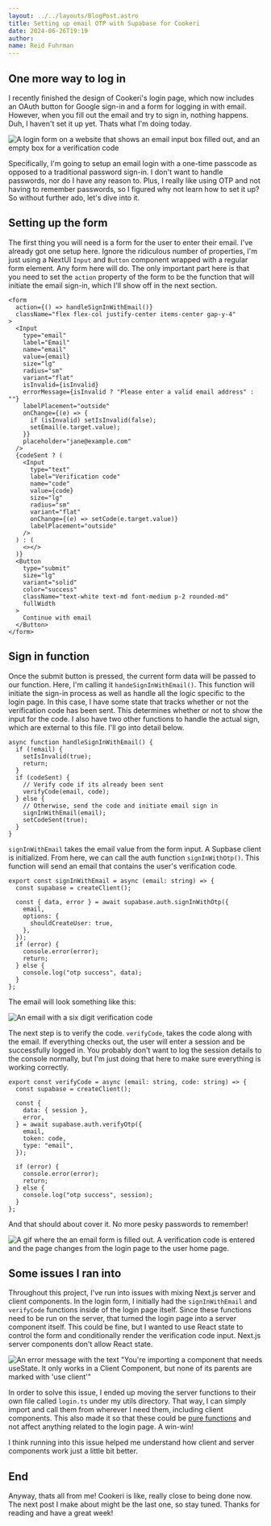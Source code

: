 ```yaml
---
layout: ../../layouts/BlogPost.astro
title: Setting up email OTP with Supabase for Cookeri
date: 2024-06-26T19:19
author:
name: Reid Fuhrman
---
```


## One more way to log in

I recently finished the design of Cookeri's login page, which now includes an OAuth button for Google sign-in and a form for logging in with email. However, when you fill out the email and try to sign in, nothing happens. Duh, I haven't set it up yet. Thats what I'm doing today.

![A login form on a website that shows an email input box filled out, and an empty box for a verification code](/login-form.png)

Specifically, I'm going to setup an email login with a one-time passcode as opposed to a traditional password sign-in. I don't want to handle passwords, nor do I have any reason to. Plus, I really like using OTP and not having to remember passwords, so I figured why not learn how to set it up? So without further ado, let's dive into it.

## Setting up the form

The first thing you will need is a form for the user to enter their email. I've already got one setup here. Ignore the ridiculous number of properties, I'm just using a NextUI `Input` and `Button` component wrapped with a regular form element. Any form here will do. The only important part here is that you need to set the `action` property of the form to be the function that will initiate the email sign-in, which I'll show off in the next section.

```tsx
<form
  action={() => handleSignInWithEmail()}
  className="flex flex-col justify-center items-center gap-y-4"
>
  <Input
    type="email"
    label="Email"
    name="email"
    value={email}
    size="lg"
    radius="sm"
    variant="flat"
    isInvalid={isInvalid}
    errorMessage={isInvalid ? "Please enter a valid email address" : ""}
    labelPlacement="outside"
    onChange={(e) => {
      if (isInvalid) setIsInvalid(false);
      setEmail(e.target.value);
    }}
    placeholder="jane@example.com"
  />
  {codeSent ? (
    <Input
      type="text"
      label="Verification code"
      name="code"
      value={code}
      size="lg"
      radius="sm"
      variant="flat"
      onChange={(e) => setCode(e.target.value)}
      labelPlacement="outside"
    />
  ) : (
    <></>
  )}
  <Button
    type="submit"
    size="lg"
    variant="solid"
    color="success"
    className="text-white text-md font-medium p-2 rounded-md"
    fullWidth
  >
    Continue with email
  </Button>
</form>
```

## Sign in function

Once the submit button is pressed, the current form data will be passed to our function. Here, I'm calling it `handeSignInWithEmail()`. This function will initiate the sign-in process as well as handle all the logic specific to the login page. In this case, I have some state that tracks whether or not the verification code has been sent. This determines whether or not to show the input for the code. I also have two other functions to handle the actual sign, which are external to this file. I'll go into detail below.

```tsx
async function handleSignInWithEmail() {
  if (!email) {
    setIsInvalid(true);
    return;
  }
  if (codeSent) {
    // Verify code if its already been sent
    verifyCode(email, code);
  } else {
    // Otherwise, send the code and initiate email sign in
    signInWithEmail(email);
    setCodeSent(true);
  }
}
```

`signInWithEmail` takes the email value from the form input. A Supbase client is initialized. From here, we can call the auth function `signInWithOtp()`. This function will send an email that contains the user's verification code.

```tsx
export const signInWithEmail = async (email: string) => {
  const supabase = createClient();

  const { data, error } = await supabase.auth.signInWithOtp({
    email,
    options: {
      shouldCreateUser: true,
    },
  });
  if (error) {
    console.error(error);
    return;
  } else {
    console.log("otp success", data);
  }
};
```

The email will look something like this:

![An email with a six digit verification code](/email-code.png)

The next step is to verify the code. `verifyCode`, takes the code along with the email. If everything checks out, the user will enter a session and be successfully logged in. You probably don't want to log the session details to the console normally, but I'm just doing that here to make sure everything is working correctly.

```tsx
export const verifyCode = async (email: string, code: string) => {
  const supabase = createClient();

  const {
    data: { session },
    error,
  } = await supabase.auth.verifyOtp({
    email,
    token: code,
    type: "email",
  });

  if (error) {
    console.error(error);
    return;
  } else {
    console.log("otp success", session);
  }
};
```

And that should about cover it. No more pesky passwords to remember!

![A gif where the an email form is filled out. A verification code is entered and the page changes from the login page to the user home page.](/otp-login.gif)

## Some issues I ran into

Throughout this project, I've run into issues with mixing Next.js server and client components. In the login form, I initially had the `signInWithEmail` and `verifyCode` functions inside of the login page itself. Since these functions need to be run on the server, that turned the login page into a server component itself. This could be fine, but I wanted to use React state to control the form and conditionally render the verification code input. Next.js server components don't allow React state.

![An error message with the text "You're importing a component that needs useState. It only works in a Client Component, but none of its parents are marked with 'use client'"](/nextjs-error.png)

In order to solve this issue, I ended up moving the server functions to their own file called `login.ts` under my utils directory. That way, I can simply import and call them from wherever I need them, including client components. This also made it so that these could be [pure functions](https://www.freecodecamp.org/news/what-is-a-pure-function-in-javascript-acb887375dfe/) and not affect anything related to the login page. A win-win!

I think running into this issue helped me understand how client and server components work just a little bit better.

## End

Anyway, thats all from me! Cookeri is like, really close to being done now. The next post I make about might be the last one, so stay tuned. Thanks for reading and have a great week!
